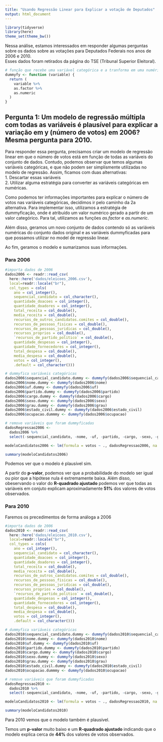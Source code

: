 ```yaml
---
title: "Usando Regressão Linear para Explicar a votação de Deputados"
output: html_document
---
```


```r
library(tidyverse)
library(here)
theme_set(theme_bw())
```

Nessa análise, estamos interessados em responder algumas perguntas sobre os dados sobre as votações para Deputados Federais nos anos de 2006 e 2010.  
Esses dados foram retirados da página do TSE (Tribunal Superior Eleitoral).  


```r
# função que recebe uma variável categórica e a tranforma em uma numérica
dummyfy <- function (variable) {
  return (
    variable %>% 
    as.factor %>% 
    as.numeric
  )
}
```


## Pergunta 1: Um modelo de regressão múltipla com todas as variáveis é plausível para explicar a variação em y (número de votos) em 2006? Mesma pergunta para 2010. 

Para responder essa pergunta, precisamos criar um modelo de regressão linear em que o número de votos está em função de todas as variáveis do conjunto de dados. Contudo, podemos observar que temos algumas variáveis categóricas, e que não podem ser simplismente utilizadas no modelo de regressão. Assim, ficamos com duas alternativas:  
1. Descartar essas variáveis  
2. Utilizar alguma estratégia para converter as variáveis categóricas em numéricas.

Como podemos ter informações importantes para explicar o número de votos nas variáveis categóricas, decidimos ir pelo caminho da 2a alternativa.
Para implementar isso, utilizamos a estratégia de dummyficação, onde é atribuído um valor numérico gerado a partir de um valor categórico.
Para tal, utilizamos as funções *as.factor* e *as.numeric*.

Além disso, geramos um novo conjunto de dados contendo só as variáveis numéricas do conjunto dados original e as variáveis dummyficadas para que possamos utilizar no model de regressão linear.

Ao fim, geramos o modelo e sumarizamos suas informações.

### Para 2006
```r
#importa dados de 2006
dados2006 <- readr::read_csv(
  here::here('dados/eleicoes_2006.csv'), 
  local=readr::locale("br"),
  col_types = cols(
    ano = col_integer(),
    sequencial_candidato = col_character(),
    quantidade_doacoes = col_integer(),
    quantidade_doadores = col_integer(),
    total_receita = col_double(),
    media_receita = col_double(),
    recursos_de_outros_candidatos.comites = col_double(),
    recursos_de_pessoas_fisicas = col_double(),
    recursos_de_pessoas_juridicas = col_double(),
    recursos_proprios = col_double(),
    `recursos_de_partido_politico` = col_double(),
    quantidade_despesas = col_integer(),
    quantidade_fornecedores = col_integer(),
    total_despesa = col_double(),
    media_despesa = col_double(),
    votos = col_integer(),
    .default = col_character()))

# dummyfica variáveis categóricas
dados2006$sequencial_candidato.dummy <- dummyfy(dados2006$sequencial_candidato)
dados2006$nome.dummy <- dummyfy(dados2006$nome)
dados2006$uf.dummy <- dummyfy(dados2006$uf)
dados2006$partido.dummy <- dummyfy(dados2006$partido)
dados2006$cargo.dummy <- dummyfy(dados2006$cargo)
dados2006$sexo.dummy <- dummyfy(dados2006$sexo)
dados2006$grau.dummy <- dummyfy(dados2006$grau)
dados2006$estado_civil.dummy <- dummyfy(dados2006$estado_civil)
dados2006$ocupacao.dummmy <- dummyfy(dados2006$ocupacao)

# remove variáveis que foram dummyficadas
dadosRegressao2006 <- 
  dados2006 %>%
  select(-sequencial_candidato, -nome, -uf, -partido, -cargo, -sexo, -grau, -estado_civil, -ocupacao)

modeloCandidatos2006 <- lm(formula = votos ~ ., dadosRegressao2006, na.action = na.omit)

summary(modeloCandidatos2006)
```

Podemos ver que o modelo é plausível sim.

A partir do **p-valor**, podemos ver que a probabilidade do modelo ser igual ou pior que a hipótese nula é extremamente baixa.
Além disso, obeservando o valor do **R-quadrado ajustado** podemos ver que todas as variáveis em conjuto explicam aproximadamente **51%** dos valores de votos observados.


### Para 2010
Faremos os precedimentos de forma análoga a 2006
```r
#importa dados de 2006
dados2010 <- readr::read_csv(
  here::here('dados/eleicoes_2010.csv'), 
  local=readr::locale("br"),
  col_types = cols(
    ano = col_integer(),
    sequencial_candidato = col_character(),
    quantidade_doacoes = col_integer(),
    quantidade_doadores = col_integer(),
    total_receita = col_double(),
    media_receita = col_double(),
    recursos_de_outros_candidatos.comites = col_double(),
    recursos_de_pessoas_fisicas = col_double(),
    recursos_de_pessoas_juridicas = col_double(),
    recursos_proprios = col_double(),
    `recursos_de_partido_politico` = col_double(),
    quantidade_despesas = col_integer(),
    quantidade_fornecedores = col_integer(),
    total_despesa = col_double(),
    media_despesa = col_double(),
    votos = col_integer(),
    .default = col_character()))

# dummyfica variáveis categóricas
dados2010$sequencial_candidato.dummy <- dummyfy(dados2010$sequencial_candidato)
dados2010$nome.dummy <- dummyfy(dados2010$nome)
dados2010$uf.dummy <- dummyfy(dados2010$uf)
dados2010$partido.dummy <- dummyfy(dados2010$partido)
dados2010$cargo.dummy <- dummyfy(dados2010$cargo)
dados2010$sexo.dummy <- dummyfy(dados2010$sexo)
dados2010$grau.dummy <- dummyfy(dados2010$grau)
dados2010$estado_civil.dummy <- dummyfy(dados2010$estado_civil)
dados2010$ocupacao.dummmy <- dummyfy(dados2010$ocupacao)

# remove variáveis que foram dummyficadas
dadosRegressao2010 <- 
  dados2010 %>%
  select(-sequencial_candidato, -nome, -uf, -partido, -cargo, -sexo, -grau, -estado_civil, -ocupacao)

modeloCandidatos2010 <- lm(formula = votos ~ ., dadosRegressao2010, na.action = na.omit)

summary(modeloCandidatos2010)
```

Para 2010 vemos que o modelo também é plausível.

Temos um **p-valor** muito baixo e um **R-quadrado ajustado** indicando que o modelo explica cerca de **44%** dos valores de votos observados.



